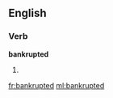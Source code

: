 ==English==

===Verb===
'''bankrupted'''

# {{past of|[[bankrupt]]}}

[[fr:bankrupted]]
[[ml:bankrupted]]
